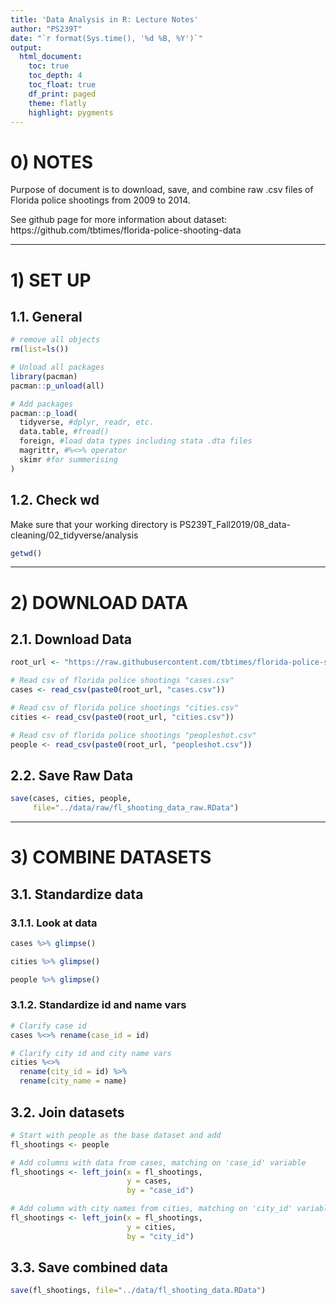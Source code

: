 ```yaml
---
title: 'Data Analysis in R: Lecture Notes'
author: "PS239T"
date: "`r format(Sys.time(), '%d %B, %Y')`"
output:
  html_document:
    toc: true
    toc_depth: 4
    toc_float: true
    df_print: paged
    theme: flatly
    highlight: pygments
---
```


# 0) NOTES

Purpose of document is to download, save, and combine raw .csv files of Florida police shootings from 2009 to 2014. 

See github page for more information about dataset: https://github.com/tbtimes/florida-police-shooting-data



**********************************************************

# 1) SET UP 

## 1.1. General 

```r
# remove all objects
rm(list=ls())

# Unload all packages 
library(pacman)
pacman::p_unload(all)

# Add packages 
pacman::p_load(
  tidyverse, #dplyr, readr, etc.
  data.table, #fread() 
  foreign, #load data types including stata .dta files 
  magrittr, #%<>% operator
  skimr #for summerising
)
```

## 1.2. Check wd

Make sure that your working directory is PS239T_Fall2019/08_data-cleaning/02_tidyverse/analysis
```r
getwd()
```


**********************************************************

# 2) DOWNLOAD DATA

## 2.1. Download Data 
```r
root_url <- "https://raw.githubusercontent.com/tbtimes/florida-police-shooting-data/master/"

# Read csv of florida police shootings "cases.csv"
cases <- read_csv(paste0(root_url, "cases.csv")) 

# Read csv of florida police shootings "cities.csv"    
cities <- read_csv(paste0(root_url, "cities.csv")) 

# Read csv of florida police shootings "peopleshot.csv" 
people <- read_csv(paste0(root_url, "peopleshot.csv")) 
```

## 2.2. Save Raw Data
```r
save(cases, cities, people, 
     file="../data/raw/fl_shooting_data_raw.RData")
```


**********************************************************

# 3) COMBINE DATASETS

## 3.1. Standardize data

### 3.1.1. Look at data 
```r
cases %>% glimpse()
```

```r
cities %>% glimpse()
```

```r
people %>% glimpse()
```

### 3.1.2. Standardize id and name vars
```r
# Clarify case id 
cases %<>% rename(case_id = id) 

# Clarify city id and city name vars
cities %<>% 
  rename(city_id = id) %>%
  rename(city_name = name)
```

## 3.2. Join datasets 
```r
# Start with people as the base dataset and add 
fl_shootings <- people

# Add columns with data from cases, matching on 'case_id' variable 
fl_shootings <- left_join(x = fl_shootings,
                          y = cases,
                          by = "case_id")

# Add column with city names from cities, matching on 'city_id' variable 
fl_shootings <- left_join(x = fl_shootings,
                          y = cities,
                          by = "city_id")
```

## 3.3. Save combined data
```r
save(fl_shootings, file="../data/fl_shooting_data.RData")
```





